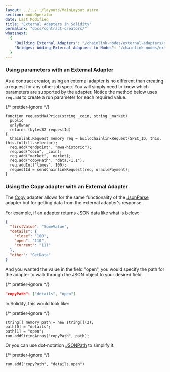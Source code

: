 ```yaml
---
layout: ../../../layouts/MainLayout.astro
section: nodeOperator
date: Last Modified
title: "External Adapters in Solidity"
permalink: "docs/contract-creators/"
whatsnext:
  {
    "Building External Adapters": "/chainlink-nodes/external-adapters/developers/",
    "Bridges: Adding External Adapters to Nodes": "/chainlink-nodes/external-adapters/node-operators/",
  }
---
```


### Using parameters with an External Adapter

As a contract creator, using an external adapter is no different than creating a request for any other job spec. You will simply need to know which parameters are supported by the adapter. Notice the method below uses `req.add` to create a run parameter for each required value.

{/* prettier-ignore */}
```solidity
function requestMWAPrice(string _coin, string _market)
  public
  onlyOwner
  returns (bytes32 requestId)
{
  Chainlink.Request memory req = buildChainlinkRequest(SPEC_ID, this, this.fulfill.selector);
  req.add("endpoint", "mwa-historic");
  req.add("coin", _coin);
  req.add("market", _market);
  req.add("copyPath", "data.-1.1");
  req.addInt("times", 100);
  requestId = sendChainlinkRequest(req, oraclePayment);
}
```

### Using the Copy adapter with an External Adapter

The [Copy](/chainlink-nodes/oracle-jobs/v1/adapters/#copy) adapter allows for the same functionality of the [JsonParse](/chainlink-nodes/oracle-jobs/v1/adapters/#jsonparse) adapter but for getting data from the external adapter's response.

For example, if an adapter returns JSON data like what is below:

```json
{
  "firstValue": "SomeValue",
  "details": {
    "close": "100",
    "open": "110",
    "current": "111"
  },
  "other": "GetData"
}
```

And you wanted the value in the field "open", you would specify the path for the adapter to walk through the JSON object to your desired field.

{/* prettier-ignore */}
```json
"copyPath": ["details", "open"]
```

In Solidity, this would look like:

{/* prettier-ignore */}
```solidity
string[] memory path = new string[](2);
path[0] = "details";
path[1] = "open";
run.addStringArray("copyPath", path);
```

Or you can use dot-notation <a href="https://jsonpath.com/">JSONPath</a> to simplify it:

{/* prettier-ignore */}
```solidity
run.add("copyPath", "details.open")
```

